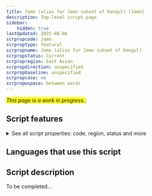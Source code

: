 ```yaml
---
title: Jamo (alias for Jamo subset of Hangul) [Jamo]
description: Top-level script page
sidebar:
    hidden: true
lastUpdated: 2025-08-06
scrpropcode: Jamo
scrproptype: featural
scrpropname: Jamo (alias for Jamo subset of Hangul)
scrpropstatus: Current
scrpropregion: East Asian
scrpropdirection: unspecified
scrpropbaseline: unspecified
scrpropcase: no
scrpropwspace: between words
---
```


<span style='background-color:yellow'>_This page is a work in progress._</span>;


## Script features

<details>
<summary> See all script properties: code, region, status and more</summary>
<ScriptInfo />
</details>

## Languages that use this script

<WsList script='Jamo' wsMax='5' />

## Script description

To be completed...

